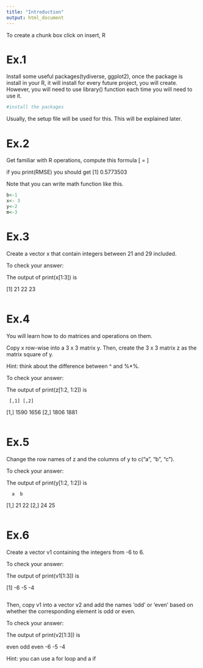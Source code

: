 ```yaml
---
title: "Introduction"
output: html_document
---
```


To create a chunk box click on insert, R 

# Ex.1 

Install some useful packages(tydiverse, ggplot2), once the package is install in your R, it will install for every future project, you will create. However, you will need to use library() function each time you will need to use it.
```r
#install the packages

```

Usually, the setup file will be used for this. This will be explained later.

# Ex.2

Get familiar with R operations, compute this formula 
\[
\text{RMSE} = \sqrt{\frac{1}{m} \left(\hat{\boldsymbol{\beta}}\mathbf{x} - y \right)^2}
\]

if you print(RMSE) you should get
[1] 0.5773503

Note that you can write math function like this.

```r
b<-1
x<- 3
y<-2
m<-3


```


# Ex.3

Create a vector x that contain integers between 21 and 29 included.

To check your answer:

The output of print(x[1:3]) is

[1] 21 22 23

```r

```


# Ex.4

You will learn how to do matrices and operations on them.

Copy x row-wise into a 3 x 3 matrix y. Then, create the 3 x 3 matrix z as the matrix square of y. 

Hint: think about the difference between ^ and %*%.

To check your answer:

The output of print(z[1:2, 1:2]) is

     [,1] [,2]
[1,] 1590 1656
[2,] 1806 1881

```r

```



# Ex.5

Change the row names of z and the columns of y to c("a", "b", "c").

To check your answer:

The output of print(y[1:2, 1:2]) is

      a  b
[1,] 21 22
[2,] 24 25
```r

```

# Ex.6

Create a vector v1 containing the integers from -6 to 6.

To check your answer:

The output of print(v1[1:3]) is

[1] -6 -5 -4

```r

```

Then, copy v1 into a vector v2 and add the names 'odd' or 'even' based on whether the corresponding element is odd or even.

To check your answer:

The output of print(v2[1:3]) is

even  odd even
  -6   -5   -4

Hint: you can use a for loop and a if 
```r

```


